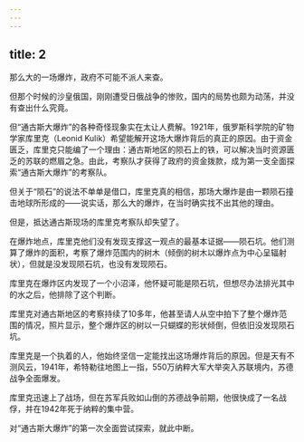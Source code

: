 ```yaml
---
---
---
```

title: 2
---



那么大的一场爆炸，政府不可能不派人来查。

但那个时候的沙皇俄国，刚刚遭受日俄战争的惨败，国内的局势也颇为动荡，并没有查出什么究竟。

但“通古斯大爆炸”的各种奇怪现象实在太让人费解。1921年，俄罗斯科学院的矿物学家库里克（Leonid Kulik）希望能解开这场大爆炸背后的真正的原因。由于资金匮乏，库里克只能编了一个理由：通古斯地区的陨石上的铁，可以解决当时资源匮乏的苏联的燃眉之急。由此，考察队才获得了政府的资金拨款，成为第一支全面探索“通古斯大爆炸”的考察队。

但关于“陨石”的说法不单单是借口，库里克真的相信，那场大爆炸是由一颗陨石撞击地球所形成的——说实话，那么大的爆炸，在当时确实找不出其他的理由。

但是，抵达通古斯现场的库里克考察队却失望了。

在爆炸地点，库里克他们没有发现支撑这一观点的最基本证据——陨石坑。他们测算了爆炸的面积，考察了爆炸范围内的树木（倾倒的树木以爆炸点为中心呈辐射状），但就是没发现陨石坑，也没有发现陨石。

库里克在爆炸区内发现了一个小沼泽，他怀疑可能是陨石坑，但想尽办法排光其中的水之后，他排除了这个判断。

库里克对通古斯地区的考察持续了10多年，他甚至请人从空中拍下了整个爆炸范围的情况，照片显示，整个爆炸区的树以一只蝴蝶的形状倾倒，但依旧没发现陨石坑。

库里克是一个执着的人，他始终坚信一定能找出这场爆炸背后的原因。但是天有不测风云，1941年，希特勒往地图上一指，550万纳粹大军大举突入苏联境内，苏德战争全面爆发。

库里克迅速上了战场，但在苏军兵败如山倒的苏德战争前期，他很快成了一名战俘，并在1942年死于纳粹的集中营。

对“通古斯大爆炸”的第一次全面尝试探索，就此中断。